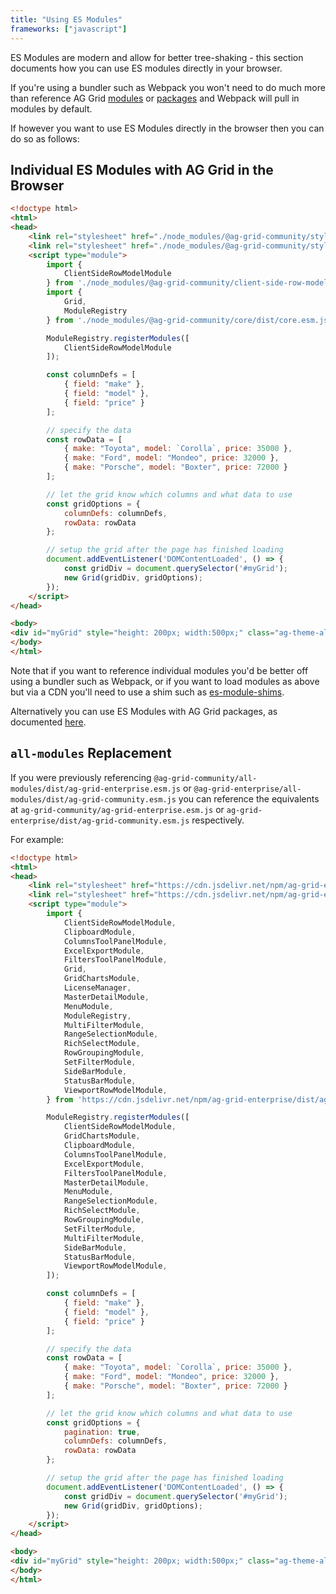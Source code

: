 ```yaml
---
title: "Using ES Modules"
frameworks: ["javascript"]
---
```


ES Modules are modern and allow for better tree-shaking - this section documents how you can use ES modules directly in your browser.

If you're using a bundler such as Webpack you won't need to do much more than reference AG Grid [modules](/modules/) or [packages](/packages/) and
Webpack will pull in modules by default.

If however you want to use ES Modules directly in the browser then you can do so as follows:

## Individual ES Modules with AG Grid in the Browser

```html
<!doctype html>
<html>
<head>
    <link rel="stylesheet" href="./node_modules/@ag-grid-community/styles/ag-grid.css">
    <link rel="stylesheet" href="./node_modules/@ag-grid-community/styles/ag-theme-alpine.css">
    <script type="module">
        import {
            ClientSideRowModelModule
        } from './node_modules/@ag-grid-community/client-side-row-model/dist/client-side-row-model.esm.js';
        import {
            Grid,
            ModuleRegistry
        } from './node_modules/@ag-grid-community/core/dist/core.esm.js';

        ModuleRegistry.registerModules([
            ClientSideRowModelModule
        ]);

        const columnDefs = [
            { field: "make" },
            { field: "model" },
            { field: "price" }
        ];

        // specify the data
        const rowData = [
            { make: "Toyota", model: `Corolla`, price: 35000 },
            { make: "Ford", model: "Mondeo", price: 32000 },
            { make: "Porsche", model: "Boxter", price: 72000 }
        ];

        // let the grid know which columns and what data to use
        const gridOptions = {
            columnDefs: columnDefs,
            rowData: rowData
        };

        // setup the grid after the page has finished loading
        document.addEventListener('DOMContentLoaded', () => {
            const gridDiv = document.querySelector('#myGrid');
            new Grid(gridDiv, gridOptions);
        });
    </script>
</head>

<body>
<div id="myGrid" style="height: 200px; width:500px;" class="ag-theme-alpine"></div>
</body>
</html>
```

Note that if you want to reference individual modules you'd be better off using a bundler such as Webpack, or if you want to load modules as above but
via a CDN you'll need to use a shim such as [es-module-shims](https://www.npmjs.com/package/es-module-shims?activeTab=readme).

Alternatively you can use ES Modules with AG Grid packages, as documented [here](/esm-packages/).

## `all-modules` Replacement

If you were previously referencing `@ag-grid-community/all-modules/dist/ag-grid-enterprise.esm.js` or `@ag-grid-enterprise/all-modules/dist/ag-grid-community.esm.js` 
you can reference the equivalents at `ag-grid-community/ag-grid-enterprise.esm.js` or `ag-grid-enterprise/dist/ag-grid-community.esm.js` respectively.

For example:

```html
<!doctype html>
<html>
<head>
    <link rel="stylesheet" href="https://cdn.jsdelivr.net/npm/ag-grid-enterprise/styles/ag-grid.css">
    <link rel="stylesheet" href="https://cdn.jsdelivr.net/npm/ag-grid-enterprise/styles/ag-theme-alpine.css">
    <script type="module">
        import {
            ClientSideRowModelModule,
            ClipboardModule,
            ColumnsToolPanelModule,
            ExcelExportModule,
            FiltersToolPanelModule,
            Grid,
            GridChartsModule,
            LicenseManager,
            MasterDetailModule,
            MenuModule,
            ModuleRegistry,
            MultiFilterModule,
            RangeSelectionModule,
            RichSelectModule,
            RowGroupingModule,
            SetFilterModule,
            SideBarModule,
            StatusBarModule,
            ViewportRowModelModule,
        } from 'https://cdn.jsdelivr.net/npm/ag-grid-enterprise/dist/ag-grid-enterprise.esm.js';

        ModuleRegistry.registerModules([
            ClientSideRowModelModule,
            GridChartsModule,
            ClipboardModule,
            ColumnsToolPanelModule,
            ExcelExportModule,
            FiltersToolPanelModule,
            MasterDetailModule,
            MenuModule,
            RangeSelectionModule,
            RichSelectModule,
            RowGroupingModule,
            SetFilterModule,
            MultiFilterModule,
            SideBarModule,
            StatusBarModule,
            ViewportRowModelModule,
        ]);

        const columnDefs = [
            { field: "make" },
            { field: "model" },
            { field: "price" }
        ];

        // specify the data
        const rowData = [
            { make: "Toyota", model: `Corolla`, price: 35000 },
            { make: "Ford", model: "Mondeo", price: 32000 },
            { make: "Porsche", model: "Boxter", price: 72000 }
        ];

        // let the grid know which columns and what data to use
        const gridOptions = {
            pagination: true,
            columnDefs: columnDefs,
            rowData: rowData
        };

        // setup the grid after the page has finished loading
        document.addEventListener('DOMContentLoaded', () => {
            const gridDiv = document.querySelector('#myGrid');
            new Grid(gridDiv, gridOptions);
        });
    </script>
</head>

<body>
<div id="myGrid" style="height: 200px; width:500px;" class="ag-theme-alpine"></div>
</body>
</html>
```
